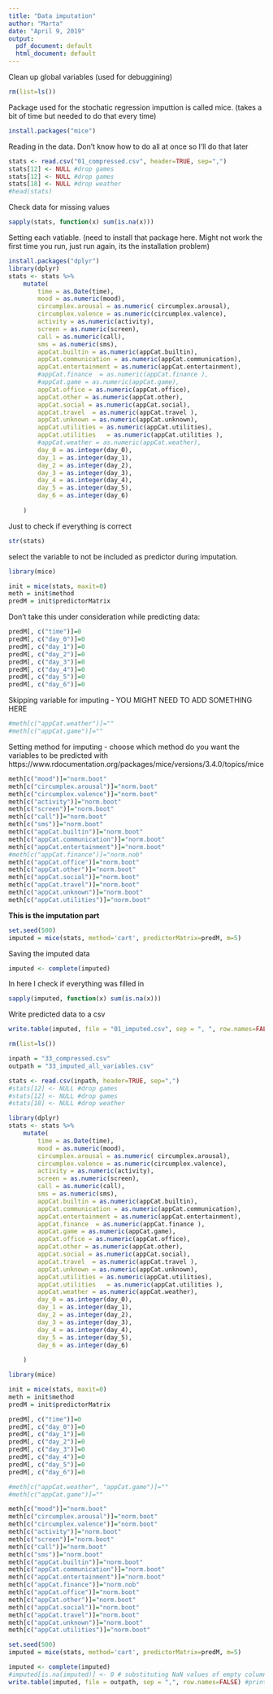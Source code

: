 ```yaml
---
title: "Data imputation"
author: "Marta"
date: "April 9, 2019"
output:
  pdf_document: default
  html_document: default
---
```

Clean up global variables (used for debuggining)
```r
rm(list=ls())
```


Package used for the stochatic regression imputtion is called mice. (takes a bit of time but needed to do that every time)
```r
install.packages("mice")

```

Reading in the data. Don't know how to do all at once so I'll do that later

```r
stats <- read.csv("01_compressed.csv", header=TRUE, sep=",")
stats[12] <- NULL #drop games
stats[12] <- NULL #drop games
stats[18] <- NULL #drop weather
#head(stats)
```

Check data for missing values

```r
sapply(stats, function(x) sum(is.na(x)))
```

Setting each vatiable. (need to install that package here. Might not work the first time you run, just run again, its the installation problem)

```r
install.packages("dplyr")
library(dplyr) 
stats <- stats %>%
    mutate(
        time = as.Date(time),
        mood = as.numeric(mood),
        circumplex.arousal = as.numeric( circumplex.arousal),
        circumplex.valence = as.numeric(circumplex.valence),
        activity = as.numeric(activity),
        screen = as.numeric(screen),
        call = as.numeric(call),
        sms = as.numeric(sms),
        appCat.builtin = as.numeric(appCat.builtin),
        appCat.communication = as.numeric(appCat.communication),
        appCat.entertainment = as.numeric(appCat.entertainment),
        #appCat.finance  = as.numeric(appCat.finance ),
        #appCat.game = as.numeric(appCat.game),
        appCat.office = as.numeric(appCat.office),
        appCat.other = as.numeric(appCat.other),
        appCat.social = as.numeric(appCat.social),
        appCat.travel  = as.numeric(appCat.travel ),
        appCat.unknown = as.numeric(appCat.unknown),
        appCat.utilities = as.numeric(appCat.utilities),
        appCat.utilities   = as.numeric(appCat.utilities ),
        #appCat.weather = as.numeric(appCat.weather),
        day_0 = as.integer(day_0),
        day_1 = as.integer(day_1),
        day_2 = as.integer(day_2),
        day_3 = as.integer(day_3),
        day_4 = as.integer(day_4),
        day_5 = as.integer(day_5),
        day_6 = as.integer(day_6)
                                        
    )
```

Just to check if everything is correct

```r
str(stats)
```
select the variable to not be included as predictor during imputation.
```r
library(mice)

init = mice(stats, maxit=0) 
meth = init$method
predM = init$predictorMatrix
```

Don't take this under consideration while predicting data:

```r
predM[, c("time")]=0
predM[, c("day_0")]=0
predM[, c("day_1")]=0
predM[, c("day_2")]=0
predM[, c("day_3")]=0
predM[, c("day_4")]=0
predM[, c("day_5")]=0
predM[, c("day_6")]=0
```

Skipping variable for imputing - YOU MIGHT NEED TO ADD SOMETHING HERE

```r
#meth[c("appCat.weather")]=""
#meth[c("appCat.game")]=""
```

Setting method for imputing - choose which method do you want the variables to be predicted with
https://www.rdocumentation.org/packages/mice/versions/3.4.0/topics/mice


```r
meth[c("mood")]="norm.boot" 
meth[c("circumplex.arousal")]="norm.boot" 
meth[c("circumplex.valence")]="norm.boot"
meth[c("activity")]="norm.boot" 
meth[c("screen")]="norm.boot" 
meth[c("call")]="norm.boot"
meth[c("sms")]="norm.boot" 
meth[c("appCat.builtin")]="norm.boot" 
meth[c("appCat.communication")]="norm.boot"
meth[c("appCat.entertainment")]="norm.boot" 
#meth[c("appCat.finance")]="norm.nob" 
meth[c("appCat.office")]="norm.boot" 
meth[c("appCat.other")]="norm.boot" 
meth[c("appCat.social")]="norm.boot"
meth[c("appCat.travel")]="norm.boot" 
meth[c("appCat.unknown")]="norm.boot" 
meth[c("appCat.utilities")]="norm.boot"

```


**This is the imputation part**

```r
set.seed(500)
imputed = mice(stats, method='cart', predictorMatrix=predM, m=5)
```

Saving the imputed data

```r
imputed <- complete(imputed) 
```

In here I check if everything was filled in 

```r
sapply(imputed, function(x) sum(is.na(x)))
```

Write predicted data to a csv

```r
write.table(imputed, file = "01_imputed.csv", sep = ", ", row.names=FALSE) #print into csv
```

```r
rm(list=ls())

inpath = "33_compressed.csv"
outpath = "33_imputed_all_variables.csv"

stats <- read.csv(inpath, header=TRUE, sep=",")
#stats[12] <- NULL #drop games
#stats[12] <- NULL #drop games
#stats[18] <- NULL #drop weather

library(dplyr) 
stats <- stats %>%
    mutate(
        time = as.Date(time),
        mood = as.numeric(mood),
        circumplex.arousal = as.numeric( circumplex.arousal),
        circumplex.valence = as.numeric(circumplex.valence),
        activity = as.numeric(activity),
        screen = as.numeric(screen),
        call = as.numeric(call),
        sms = as.numeric(sms),
        appCat.builtin = as.numeric(appCat.builtin),
        appCat.communication = as.numeric(appCat.communication),
        appCat.entertainment = as.numeric(appCat.entertainment),
        appCat.finance  = as.numeric(appCat.finance ),
        appCat.game = as.numeric(appCat.game),
        appCat.office = as.numeric(appCat.office),
        appCat.other = as.numeric(appCat.other),
        appCat.social = as.numeric(appCat.social),
        appCat.travel  = as.numeric(appCat.travel ),
        appCat.unknown = as.numeric(appCat.unknown),
        appCat.utilities = as.numeric(appCat.utilities),
        appCat.utilities   = as.numeric(appCat.utilities ),
        appCat.weather = as.numeric(appCat.weather),
        day_0 = as.integer(day_0),
        day_1 = as.integer(day_1),
        day_2 = as.integer(day_2),
        day_3 = as.integer(day_3),
        day_4 = as.integer(day_4),
        day_5 = as.integer(day_5),
        day_6 = as.integer(day_6)
                                        
    )

library(mice)

init = mice(stats, maxit=0) 
meth = init$method
predM = init$predictorMatrix

predM[, c("time")]=0
predM[, c("day_0")]=0
predM[, c("day_1")]=0
predM[, c("day_2")]=0
predM[, c("day_3")]=0
predM[, c("day_4")]=0
predM[, c("day_5")]=0
predM[, c("day_6")]=0

#meth[c("appCat.weather", "appCat.game")]=""
#meth[c("appCat.game")]=""

meth[c("mood")]="norm.boot" 
meth[c("circumplex.arousal")]="norm.boot" 
meth[c("circumplex.valence")]="norm.boot"
meth[c("activity")]="norm.boot" 
meth[c("screen")]="norm.boot" 
meth[c("call")]="norm.boot"
meth[c("sms")]="norm.boot" 
meth[c("appCat.builtin")]="norm.boot" 
meth[c("appCat.communication")]="norm.boot"
meth[c("appCat.entertainment")]="norm.boot" 
meth[c("appCat.finance")]="norm.nob" 
meth[c("appCat.office")]="norm.boot" 
meth[c("appCat.other")]="norm.boot" 
meth[c("appCat.social")]="norm.boot"
meth[c("appCat.travel")]="norm.boot" 
meth[c("appCat.unknown")]="norm.boot" 
meth[c("appCat.utilities")]="norm.boot"

set.seed(500)
imputed = mice(stats, method='cart', predictorMatrix=predM, m=5)

imputed <- complete(imputed) 
#imputed[is.na(imputed)] <- 0 # substituting NaN values of empty columns for 0
write.table(imputed, file = outpath, sep = ",", row.names=FALSE) #print into csv
```




